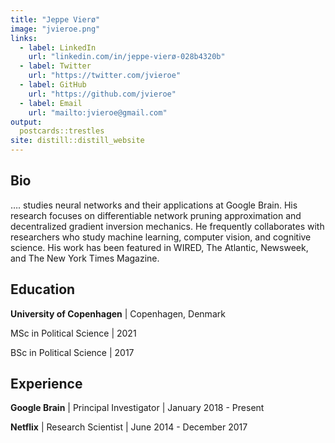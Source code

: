 ```yaml
---
title: "Jeppe Vierø"
image: "jvieroe.png"
links:
  - label: LinkedIn
    url: "linkedin.com/in/jeppe-vierø-028b4320b"
  - label: Twitter
    url: "https://twitter.com/jvieroe"
  - label: GitHub
    url: "https://github.com/jvieroe"
  - label: Email
    url: "mailto:jvieroe@gmail.com"
output:
  postcards::trestles
site: distill::distill_website
---
```

 
## Bio

.... studies neural networks and their applications at Google 
Brain. His research focuses on differentiable network pruning approximation and 
decentralized gradient inversion mechanics. He frequently collaborates with 
researchers who study machine learning, computer vision, and cognitive science.
His work has been featured in WIRED, The Atlantic, Newsweek, and The New York 
Times Magazine.

## Education

**University of Copenhagen** | Copenhagen, Denmark

MSc in Political Science | 2021

BSc in Political Science | 2017


## Experience

**Google Brain** | Principal Investigator | January 2018 - Present

**Netflix** | Research Scientist | June 2014 - December 2017
